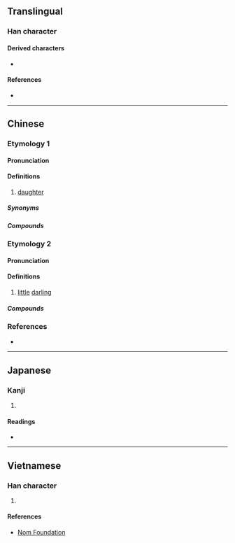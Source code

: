 {{character info/new}}
==Translingual==

===Han character===
{{Han char|rn=31|rad=囗|as=03|sn=6|four=60404|canj=WV|ids=⿴囗女}}

====Derived characters====
* {{l|mul|[[𥜫]], [[𦮗]]}}

====References====
* {{Han ref|kx=0217.060|dkj=04696|dj=0444.050|hdz=10713.080|uh=56E1|ud=22241|bh=C9C6|bd=51654}}

----

==Chinese==

===Etymology 1===
{{zh-forms}}

====Pronunciation====
{{zh-pron
|m=nān
|c=naam4
|w=3noe
|cat=n
}}
{{rfp|wuu|Shanghainese}}

====Definitions====
{{zh-hanzi}}

# {{lb|zh|Cantonese|Wu}} [[daughter]]

=====Synonyms=====
{{zh-dial|女兒}}

=====Compounds=====
{{zh-der|小囡|囡兒|囡囡|過房囡兒|女小囡}}

===Etymology 2===
{{attention|zh|split this etymology into two}}

====Pronunciation====
{{zh-pron
|c=neoi5
|mn=kín/gín
|w=1'noe
|cat=n
}}

====Definitions====
{{zh-hanzi}}

# {{lb|zh|chiefly|Wu}} [[little]] [[darling]] {{gloss|term of endearment for a baby or child}}

=====Compounds=====
{{zh-der|囡囡|囡仔|查某囡仔|走囝|查囝}}

===References===
* {{R:twedu|B00480}}

----

==Japanese==

===Kanji===
{{ja-kanji|grade=|rs=囗03}}

# {{defn|lang=ja|sort=囗03}}

====Readings====
* {{ja-readings|goon=[[のう]] (nō)|kanon=[[なん]] (nan)|kun=}}

----

==Vietnamese==

===Han character===
{{vi-hantu|niếp|rs=囗03}}

# {{defn|lang=vi|sort=囗03}}

====References====
* [http://nomfoundation.org/common/nom_details.php?codepoint=56e1 Nom Foundation]